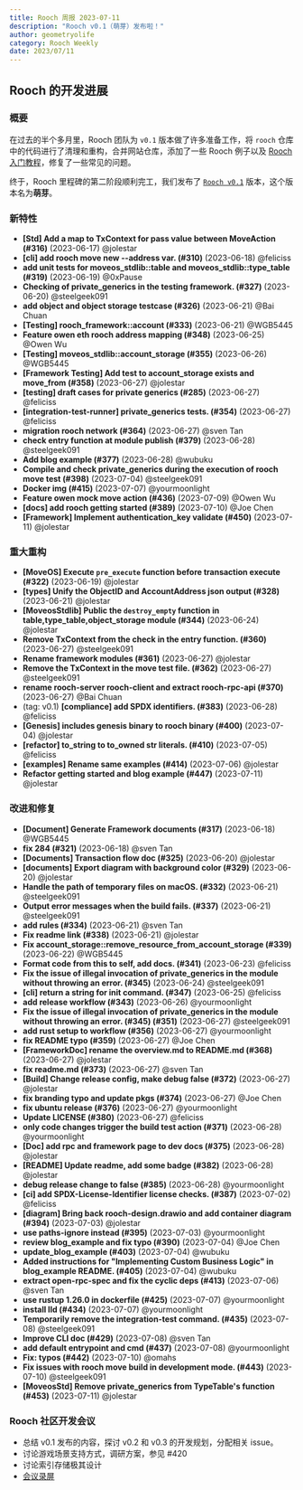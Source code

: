 ```yaml
---
title: Rooch 周报 2023-07-11
description: "Rooch v0.1（萌芽）发布啦！"
author: geometryolife
category: Rooch Weekly
date: 2023/07/11
---
```



<PostHeader />

## Rooch 的开发进展

### 概要

在过去的半个多月里，Rooch 团队为 `v0.1` 版本做了许多准备工作，将 `rooch` 仓库中的代码进行了清理和重构，合并网站仓库，添加了一些 Rooch 例子以及 [Rooch 入门教程](https://rooch.network/build/getting-started)，修复了一些常见的问题。

终于，Rooch 里程碑的第二阶段顺利完工，我们发布了 [`Rooch v0.1`](https://github.com/rooch-network/rooch/releases/tag/v0.1) 版本，这个版本名为**萌芽**。

### 新特性

- **[Std] Add a map to TxContext for pass value between MoveAction (#316)** (2023-06-17) @jolestar
- **[cli] add rooch move new --address var. (#310)** (2023-06-18) @feliciss
- **add unit tests for moveos_stdlib::table and  moveos_stdlib::type_table (#319)** (2023-06-19) @0xPause
- **Checking of private_generics in the testing framework. (#327)** (2023-06-20) @steelgeek091
- **add object and object storage testcase (#326)** (2023-06-21) @Bai Chuan
- **[Testing] rooch_framework::account (#333)** (2023-06-21) @WGB5445
- **Feature owen eth rooch address mapping (#348)** (2023-06-25) @Owen Wu
- **[Testing] moveos_stdlib::account_storage (#355)** (2023-06-26) @WGB5445
- **[Framework Testing] Add test to account_storage exists and move_from (#358)** (2023-06-27) @jolestar
- **[testing] draft cases for private generics (#285)** (2023-06-27) @feliciss
- **[integration-test-runner] private_generics tests. (#354)** (2023-06-27) @feliciss
- **migration rooch network (#364)** (2023-06-27) @sven Tan
- **check entry function at module publish (#379)** (2023-06-28) @steelgeek091
- **Add blog example (#377)** (2023-06-28) @wubuku
- **Compile and check private_generics during the execution of rooch move test (#398)** (2023-07-04) @steelgeek091
- **Docker img (#415)** (2023-07-07) @yourmoonlight
- **Feature owen mock move action (#436)** (2023-07-09) @Owen Wu
- **[docs] add rooch getting started (#389)** (2023-07-10) @Joe Chen
- **[Framework] Implement authentication_key validate (#450)** (2023-07-11) @jolestar

### 重大重构

- **[MoveOS] Execute `pre_execute` function before transaction execute  (#322)** (2023-06-19) @jolestar
- **[types] Unify the ObjectID and AccountAddress json output (#328)** (2023-06-21) @jolestar
- **[MoveosStdlib] Public the `destroy_empty` function in table,type_table,object_storage module (#344)** (2023-06-24) @jolestar
- **Remove TxContext from the check in the entry function. (#360)** (2023-06-27) @steelgeek091
- **Rename framework modules (#361)** (2023-06-27) @jolestar
- **Remove the TxContext in the move test file. (#362)** (2023-06-27) @steelgeek091
- **rename rooch-server rooch-client and extract rooch-rpc-api (#370)** (2023-06-27) @Bai Chuan
- (tag: v0.1) **[compliance] add SPDX identifiers. (#383)** (2023-06-28) @feliciss
- **[Genesis] includes genesis binary to rooch binary (#400)** (2023-07-04) @jolestar
- **[refactor] to_string to to_owned str literals. (#410)** (2023-07-05) @feliciss
- **[examples] Rename same examples (#414)** (2023-07-06) @jolestar
- **Refactor getting started and blog example (#447)** (2023-07-11) @jolestar

### 改进和修复

- **[Document] Generate Framework documents (#317)** (2023-06-18) @WGB5445
- **fix 284 (#321)** (2023-06-18) @sven Tan
- **[Documents] Transaction flow doc (#325)** (2023-06-20) @jolestar
- **[documents] Export diagram with background color (#329)** (2023-06-20) @jolestar
- **Handle the path of temporary files on macOS. (#332)** (2023-06-21) @steelgeek091
- **Output error messages when the build fails. (#337)** (2023-06-21) @steelgeek091
- **add rules (#334)** (2023-06-21) @sven Tan
- **Fix readme link (#338)** (2023-06-21) @jolestar
- **Fix account_storage::remove_resource_from_account_storage (#339)** (2023-06-22) @WGB5445
- **Format code from this to self, add docs. (#341)** (2023-06-23) @feliciss
- **Fix the issue of illegal invocation of private_generics in the module without throwing an error. (#345)** (2023-06-24) @steelgeek091
- **[cli] return a string for init command. (#347)** (2023-06-25) @feliciss
- **add release workflow (#343)** (2023-06-26) @yourmoonlight
- **Fix the issue of illegal invocation of private_generics in the module without throwing an error. (#345) (#351)** (2023-06-27) @steelgeek091
- **add rust setup to workflow (#356)** (2023-06-27) @yourmoonlight
- **fix README typo (#359)** (2023-06-27) @Joe Chen
- **[FrameworkDoc] rename the overview.md to README.md (#368)** (2023-06-27) @jolestar
- **fix readme.md (#373)** (2023-06-27) @sven Tan
- **[Build] Change release config, make debug false (#372)** (2023-06-27) @jolestar
- **fix branding typo and update pkgs (#374)** (2023-06-27) @Joe Chen
- **fix ubuntu release (#376)** (2023-06-27) @yourmoonlight
- **Update LICENSE (#380)** (2023-06-27) @feliciss
- **only code changes trigger the build test action (#371)** (2023-06-28) @yourmoonlight
- **[Doc] add rpc and framework page to dev docs (#375)** (2023-06-28) @jolestar
- **[README] Update readme, add some badge (#382)** (2023-06-28) @jolestar
- **debug release change to false (#385)** (2023-06-28) @yourmoonlight
- **[ci] add SPDX-License-Identifier license checks. (#387)** (2023-07-02) @feliciss
- **[diagram] Bring back rooch-design.drawio and add container diagram (#394)** (2023-07-03) @jolestar
- **use paths-ignore instead (#395)** (2023-07-03) @yourmoonlight
- **review blog_example and fix typo (#390)** (2023-07-04) @Joe Chen
- **update_blog_example (#403)** (2023-07-04) @wubuku
- **Added instructions for "Implementing Custom Business Logic" in blog_example README. (#405)** (2023-07-04) @wubuku
- **extract open-rpc-spec and fix the cyclic deps (#413)** (2023-07-06) @sven Tan
- **use rustup 1.26.0 in dockerfile (#425)** (2023-07-07) @yourmoonlight
- **install lld (#434)** (2023-07-07) @yourmoonlight
- **Temporarily remove the integration-test command. (#435)** (2023-07-08) @steelgeek091
- **Improve CLI doc (#429)** (2023-07-08) @sven Tan
- **add default entrypoint and cmd (#437)** (2023-07-08) @yourmoonlight
- **Fix: typos (#442)** (2023-07-10) @omahs
- **Fix issues with rooch move build in development mode. (#443)** (2023-07-10) @steelgeek091
- **[MoveosStd] Remove private_generics from TypeTable's function (#453)** (2023-07-11) @jolestar

### Rooch 社区开发会议

- 总结 v0.1 发布的内容，探讨 v0.2 和 v0.3 的开发规划，分配相关 issue。
- 讨论游戏场景支持方式，调研方案，参见 #420
- 讨论索引存储极其设计
- [会议录屏](https://drive.google.com/file/d/1Rea11KCyeueIYmHd8kwarU1CZnRgCSxR/view?usp=sharing)
